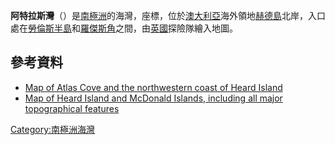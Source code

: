 {{coord|53|1|S|73|22|E|region:HM_source:GNIS|display=title}}

'''阿特拉斯灣'''（{{lang-en|Atlas Cove}}）是[[南極洲|南極洲]]的海灣，座標''{{coord|53|1|S|73|22|E}}''，位於[[澳大利亞|澳大利亞]]海外領地[[赫德島|赫德島]]北岸，入口處在[[勞倫斯半島|勞倫斯半島]]和[[羅傑斯角|羅傑斯角]]之間，由[[英國|英國]]探險隊繪入地圖。

==參考資料==
* [http://www.jstor.org/pss/521074 Map of Atlas Cove and the northwestern coast of Heard Island]
* [http://www.heardisland.aq/__data/assets/pdf_file/0018/639/HIMI_general.pdf Map of Heard Island and McDonald Islands, including all major topographical features] {{Wayback|url=http://www.heardisland.aq/__data/assets/pdf_file/0018/639/HIMI_general.pdf |date=20140211194507 }}

{{Antarctica-geo-stub}}
[[Category:南極洲海灣|Category:南極洲海灣]]